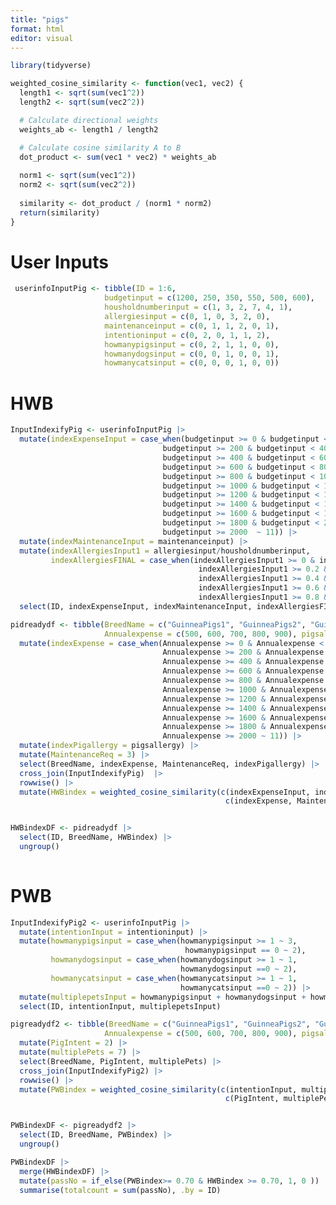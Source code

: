 ```yaml
---
title: "pigs"
format: html
editor: visual
---
```


```r
library(tidyverse)

weighted_cosine_similarity <- function(vec1, vec2) {
  length1 <- sqrt(sum(vec1^2))
  length2 <- sqrt(sum(vec2^2))

  # Calculate directional weights
  weights_ab <- length1 / length2

  # Calculate cosine similarity A to B
  dot_product <- sum(vec1 * vec2) * weights_ab
  
  norm1 <- sqrt(sum(vec1^2))
  norm2 <- sqrt(sum(vec2^2))
  
  similarity <- dot_product / (norm1 * norm2)
  return(similarity)
}
```

# User Inputs


```r
 userinfoInputPig <- tibble(ID = 1:6, 
                     budgetinput = c(1200, 250, 350, 550, 500, 600),  
                     housholdnumberinput = c(1, 3, 2, 7, 4, 1),
                     allergiesinput = c(0, 1, 0, 3, 2, 0),
                     maintenanceinput = c(0, 1, 1, 2, 0, 1),
                     intentioninput = c(0, 2, 0, 1, 1, 2),
                     howmanypigsinput = c(0, 2, 1, 1, 0, 0),
                     howmanydogsinput = c(0, 0, 1, 0, 0, 1),
                     howmanycatsinput = c(0, 0, 0, 1, 0, 0))
```


# HWB

```r
InputIndexifyPig <- userinfoInputPig |>
  mutate(indexExpenseInput = case_when(budgetinput >= 0 & budgetinput < 200 ~ 1,
                                  budgetinput >= 200 & budgetinput < 400 ~ 2,
                                  budgetinput >= 400 & budgetinput < 600 ~ 3,
                                  budgetinput >= 600 & budgetinput < 800 ~ 4,
                                  budgetinput >= 800 & budgetinput < 1000 ~ 5,
                                  budgetinput >= 1000 & budgetinput < 1200 ~ 6,
                                  budgetinput >= 1200 & budgetinput < 1400 ~ 7,
                                  budgetinput >= 1400 & budgetinput < 1600 ~ 8,
                                  budgetinput >= 1600 & budgetinput < 1800 ~ 9,
                                  budgetinput >= 1800 & budgetinput < 2000 ~ 10,
                                  budgetinput >= 2000  ~ 11)) |>
  mutate(indexMaintenanceInput = maintenanceinput) |>
  mutate(indexAllergiesInput1 = allergiesinput/housholdnumberinput,
         indexAllergiesFINAL = case_when(indexAllergiesInput1 >= 0 & indexAllergiesInput1 < 0.2 ~ 5,
                                          indexAllergiesInput1 >= 0.2 & indexAllergiesInput1 < 0.4 ~ 4,
                                          indexAllergiesInput1 >= 0.4 & indexAllergiesInput1 < 0.6 ~ 3,
                                          indexAllergiesInput1 >= 0.6 & indexAllergiesInput1 < 0.8 ~ 2,
                                          indexAllergiesInput1 >= 0.8 & indexAllergiesInput1 <= 1 ~ 1)) |>
  select(ID, indexExpenseInput, indexMaintenanceInput, indexAllergiesFINAL)
```

```r
pidreadydf <- tibble(BreedName = c("GuinneaPigs1", "GuinneaPigs2", "GuinneaPigs3", "GuinneaPigs4", "GuinneaPigs5"), 
                     Annualexpense = c(500, 600, 700, 800, 900), pigsallergy = 4) |>
  mutate(indexExpense = case_when(Annualexpense >= 0 & Annualexpense < 200 ~ 1,
                                  Annualexpense >= 200 & Annualexpense < 400 ~ 2,
                                  Annualexpense >= 400 & Annualexpense < 600 ~ 3,
                                  Annualexpense >= 600 & Annualexpense < 800 ~ 4,
                                  Annualexpense >= 800 & Annualexpense < 1000 ~ 5,
                                  Annualexpense >= 1000 & Annualexpense < 1200 ~ 6,
                                  Annualexpense >= 1200 & Annualexpense < 1400 ~ 7,
                                  Annualexpense >= 1400 & Annualexpense < 1600 ~ 8,
                                  Annualexpense >= 1600 & Annualexpense < 1800 ~ 9,
                                  Annualexpense >= 1800 & Annualexpense < 2000 ~ 10,
                                  Annualexpense >= 2000 ~ 11)) |>
  mutate(indexPigallergy = pigsallergy) |>
  mutate(MaintenanceReq = 3) |>
  select(BreedName, indexExpense, MaintenanceReq, indexPigallergy) |>
  cross_join(InputIndexifyPig)  |>
  rowwise() |>
  mutate(HWBindex = weighted_cosine_similarity(c(indexExpenseInput, indexMaintenanceInput, indexAllergiesFINAL),
                                                c(indexExpense, MaintenanceReq, indexPigallergy))) 


HWBindexDF <- pidreadydf |>
  select(ID, BreedName, HWBindex) |>
  ungroup() 
  
```
# PWB

```r
InputIndexifyPig2 <- userinfoInputPig |>
  mutate(intentionInput = intentioninput) |>
  mutate(howmanypigsinput = case_when(howmanypigsinput >= 1 ~ 3,
                                       howmanypigsinput == 0 ~ 2),
         howmanydogsinput = case_when(howmanydogsinput >= 1 ~ 1,
                                      howmanydogsinput ==0 ~ 2),
         howmanycatsinput = case_when(howmanycatsinput >= 1 ~ 1,
                                      howmanycatsinput ==0 ~ 2)) |>
  mutate(multiplepetsInput = howmanypigsinput + howmanydogsinput + howmanycatsinput) |>
  select(ID, intentionInput, multiplepetsInput)

pigreadydf2 <- tibble(BreedName = c("GuinneaPigs1", "GuinneaPigs2", "GuinneaPigs3", "GuinneaPigs4", "GuinneaPigs5"), 
                     Annualexpense = c(500, 600, 700, 800, 900), pigsallergy = 4) |>
  mutate(PigIntent = 2) |>
  mutate(multiplePets = 7) |>
  select(BreedName, PigIntent, multiplePets) |>
  cross_join(InputIndexifyPig2) |>
  rowwise() |>
  mutate(PWBindex = weighted_cosine_similarity(c(intentionInput, multiplepetsInput),
                                                c(PigIntent, multiplePets))) 


PWBindexDF <- pigreadydf2 |>
  select(ID, BreedName, PWBindex) |>
  ungroup() 

```


```r
PWBindexDF |>
  merge(HWBindexDF) |>
  mutate(passNo = if_else(PWBindex>= 0.70 & HWBindex >= 0.70, 1, 0 )) |>
  summarise(totalcount = sum(passNo), .by = ID)
```











